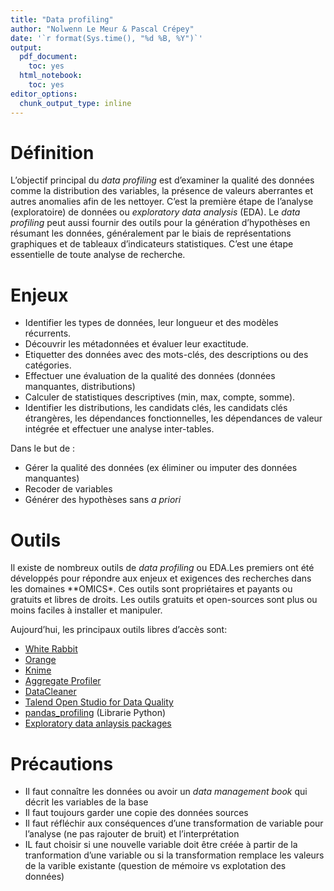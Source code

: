 ```yaml
---
title: "Data profiling"
author: "Nolwenn Le Meur & Pascal Crépey"
date: '`r format(Sys.time(), "%d %B, %Y")`'
output:
  pdf_document:
    toc: yes
  html_notebook:
    toc: yes
editor_options:
  chunk_output_type: inline
---
```


# Définition

L'objectif principal du *data profiling* est d'examiner la qualité des données comme la distribution des variables, la présence de valeurs aberrantes et autres anomalies afin de les nettoyer. C'est la première étape de l'analyse (exploratoire) de données ou *exploratory data analysis* (EDA).  Le *data profiling* peut aussi fournir des outils pour la génération d'hypothèses en résumant les données, généralement par le biais de représentations graphiques et de tableaux d'indicateurs statistiques. C'est une étape essentielle de toute analyse de recherche.

# Enjeux

-  Identifier les types de données, leur longueur et des modèles récurrents.
-  Découvrir les métadonnées et évaluer leur exactitude.
-  Etiquetter des données avec des mots-clés, des descriptions ou des catégories.
-  Effectuer une évaluation de la qualité des données (données manquantes, distributions)
-  Calculer de statistiques descriptives (min, max, compte, somme).
-  Identifier les distributions, les candidats clés, les candidats clés étrangères, les dépendances fonctionnelles, les dépendances de valeur intégrée et effectuer une analyse inter-tables.

Dans le but de : 

-  Gérer la qualité des données (ex éliminer ou imputer des données manquantes)
-  Recoder de variables
-  Générer des hypothèses sans *a priori*

# Outils

Il existe de nombreux outils de *data profiling* ou EDA.Les premiers ont été développés pour répondre aux enjeux et exigences des recherches dans les domaines **OMICS*. Ces outils sont propriétaires et payants ou gratuits et libres de droits. Les outils gratuits et open-sources sont plus ou moins faciles à installer et manipuler. 

Aujourd'hui, les principaux outils libres d'accès sont:

-  [White Rabbit](https://www.ohdsi.org/analytic-tools/whiterabbit-for-etl-design/)
-  [Orange](https://orangedatamining.com/)
-  [Knime](https://www.knime.com/)
-  [Aggregate Profiler](https://sourceforge.net/projects/dataquality/)
-  [DataCleaner](https://datacleaner.github.io/)
-  [Talend Open Studio for Data Quality](https://www.talend.com/products/talend-open-studio/)
-  [pandas_profiling](https://towardsdatascience.com/exploratory-data-analysis-with-pandas-profiling-de3aae2ddff3) (Librarie Python)
-  [Exploratory data anlaysis packages](https://journal.r-project.org/archive/2019/RJ-2019-033/RJ-2019-033.pdf)

# Précautions

-  Il faut connaître les données ou avoir un *data management book* qui décrit les variables de la base
-  Il faut toujours garder une copie des données sources
-  Il faut réfléchir aux conséquences d'une transformation de variable pour l'analyse (ne pas rajouter de bruit) et l'interprétation
-  IL faut choisir si une nouvelle variable doit être créée à partir de la tranformation d'une variable ou si la transformation remplace les valeurs de la varible existante (question de mémoire vs explotation des données)
